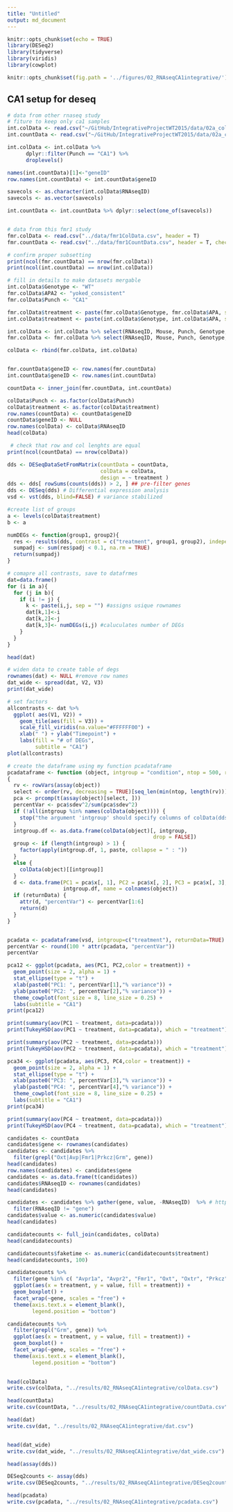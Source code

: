 ```yaml
---
title: "Untitled"
output: md_document
---
```


```r
knitr::opts_chunk$set(echo = TRUE)
library(DESeq2)
library(tidyverse)
library(viridis)
library(cowplot)

knitr::opts_chunk$set(fig.path = '../figures/02_RNAseqCA1integrative/')
```

## CA1 setup for deseq

```r
# data from other rnaseq study
# fiture to keep only ca1 samples
int.colData <- read.csv("~/GitHub/IntegrativeProjectWT2015/data/02a_colData.csv", check.names = F)
int.countData <- read.csv("~/GitHub/IntegrativeProjectWT2015/data/02a_countData.csv", check.names = F)

int.colData <- int.colData %>%
      dplyr::filter(Punch == "CA1") %>%
      droplevels()

names(int.countData)[1]<-"geneID"
row.names(int.countData) <- int.countData$geneID

savecols <- as.character(int.colData$RNAseqID) 
savecols <- as.vector(savecols) 

int.countData <- int.countData %>% dplyr::select(one_of(savecols)) 


# data from this fmr1 study
fmr.colData <- read.csv("../data/fmr1ColData.csv", header = T)
fmr.countData <- read.csv("../data/fmr1CountData.csv", header = T, check.names = F, row.names = 1)

# confirm proper subsetting
print(ncol(fmr.countData) == nrow(fmr.colData))
print(ncol(int.countData) == nrow(int.colData))

# fill in details to make datasets mergable
int.colData$Genotype <- "WT"
fmr.colData$APA2 <- "yoked_consistent"
fmr.colData$Punch <- "CA1"

fmr.colData$treatment <- paste(fmr.colData$Genotype, fmr.colData$APA, sep = "_")
int.colData$treatment <- paste(int.colData$Genotype, int.colData$APA, sep = "_")

int.colData <- int.colData %>% select(RNAseqID, Mouse, Punch, Genotype, APA2, treatment)
fmr.colData <- fmr.colData %>% select(RNAseqID, Mouse, Punch, Genotype, APA2, treatment)

colData <- rbind(fmr.colData, int.colData)


fmr.countData$geneID <- row.names(fmr.countData)
int.countData$geneID <- row.names(int.countData)

countData <- inner_join(fmr.countData, int.countData)

colData$Punch <- as.factor(colData$Punch)
colData$treatment <- as.factor(colData$treatment)
row.names(countData) <- countData$geneID
countData$geneID <- NULL
row.names(colData) <- colData$RNAseqID
head(colData)
```



```r
 # check that row and col lenghts are equal
print(ncol(countData) == nrow(colData))

dds <- DESeqDataSetFromMatrix(countData = countData,
                              colData = colData,
                              design = ~ treatment )
dds <- dds[ rowSums(counts(dds)) > 2, ] ## pre-filter genes 
dds <- DESeq(dds) # Differential expression analysis
vsd <- vst(dds, blind=FALSE) # variance stabilized 

#create list of groups
a <- levels(colData$treatment)
b <- a

numDEGs <- function(group1, group2){
  res <- results(dds, contrast = c("treatment", group1, group2), independentFiltering = T)
  sumpadj <- sum(res$padj < 0.1, na.rm = TRUE)
  return(sumpadj)
}

# comapre all contrasts, save to datafrmes
dat=data.frame()
for (i in a){
  for (j in b){
    if (i != j) {
      k <- paste(i,j, sep = "") #assigns usique rownames
      dat[k,1]<-i               
      dat[k,2]<-j
      dat[k,3]<- numDEGs(i,j) #caluculates number of DEGs
    }
  }
}

head(dat)

# widen data to create table of degs
rownames(dat) <- NULL #remove row names
dat_wide <- spread(dat, V2, V3)
print(dat_wide) 

# set factors
allcontrasts <- dat %>%
  ggplot( aes(V1, V2)) +
    geom_tile(aes(fill = V3)) +
    scale_fill_viridis(na.value="#FFFFFF00") + 
    xlab(" ") + ylab("Timepoint") +
    labs(fill = "# of DEGs",
         subtitle = "CA1")
plot(allcontrasts)

# create the dataframe using my function pcadataframe
pcadataframe <- function (object, intgroup = "condition", ntop = 500, returnData = FALSE) 
{
  rv <- rowVars(assay(object))
  select <- order(rv, decreasing = TRUE)[seq_len(min(ntop, length(rv)))]
  pca <- prcomp(t(assay(object)[select, ]))
  percentVar <- pca$sdev^2/sum(pca$sdev^2)
  if (!all(intgroup %in% names(colData(object)))) {
    stop("the argument 'intgroup' should specify columns of colData(dds)")
  }
  intgroup.df <- as.data.frame(colData(object)[, intgroup, 
                                               drop = FALSE])
  group <- if (length(intgroup) > 1) {
    factor(apply(intgroup.df, 1, paste, collapse = " : "))
  }
  else {
    colData(object)[[intgroup]]
  }
  d <- data.frame(PC1 = pca$x[, 1], PC2 = pca$x[, 2], PC3 = pca$x[, 3], PC4 = pca$x[, 4],PC5 = pca$x[, 5],PC6 = pca$x[, 6],group = group, 
                  intgroup.df, name = colnames(object))
  if (returnData) {
    attr(d, "percentVar") <- percentVar[1:6]
    return(d)
  }
}


pcadata <- pcadataframe(vsd, intgroup=c("treatment"), returnData=TRUE)
percentVar <- round(100 * attr(pcadata, "percentVar"))
percentVar

pca12 <- ggplot(pcadata, aes(PC1, PC2,color = treatment)) + 
  geom_point(size = 2, alpha = 1) +
  stat_ellipse(type = "t") +
  xlab(paste0("PC1: ", percentVar[1],"% variance")) +
  ylab(paste0("PC2: ", percentVar[2],"% variance")) +
  theme_cowplot(font_size = 8, line_size = 0.25) +
  labs(subtitle = "CA1")
print(pca12)

print(summary(aov(PC1 ~ treatment, data=pcadata)))
print(TukeyHSD(aov(PC1 ~ treatment, data=pcadata), which = "treatment"))

print(summary(aov(PC2 ~ treatment, data=pcadata))) 
print(TukeyHSD(aov(PC2 ~ treatment, data=pcadata), which = "treatment")) 

pca34 <- ggplot(pcadata, aes(PC3, PC4,color = treatment)) + 
  geom_point(size = 2, alpha = 1) +
  stat_ellipse(type = "t") +
  xlab(paste0("PC3: ", percentVar[3],"% variance")) +
  ylab(paste0("PC4: ", percentVar[4],"% variance")) +
  theme_cowplot(font_size = 8, line_size = 0.25) +
  labs(subtitle = "CA1")
print(pca34)

print(summary(aov(PC4 ~ treatment, data=pcadata))) 
print(TukeyHSD(aov(PC4 ~ treatment, data=pcadata), which = "treatment")) 


```

```r
candidates <- countData
candidates$gene <- rownames(candidates)
candidates <- candidates %>%
  filter(grepl("Oxt|Avp|Fmr1|Prkcz|Grm", gene)) 
head(candidates)
row.names(candidates) <- candidates$gene
candidates <- as.data.frame(t(candidates))
candidates$RNAseqID <- rownames(candidates)
head(candidates)

candidates <- candidates %>% gather(gene, value, -RNAseqID)  %>% # https://tidyr.tidyverse.org/reference/gather.html
  filter(RNAseqID != "gene")
candidates$value <- as.numeric(candidates$value)
head(candidates)

candidatecounts <- full_join(candidates, colData)
head(candidatecounts)

candidatecounts$faketime <- as.numeric(candidatecounts$treatment)
head(candidatecounts, 100)

candidatecounts %>%
  filter(gene %in% c( "Avpr1a", "Avpr2", "Fmr1", "Oxt", "Oxtr", "Prkcz")) %>%
  ggplot(aes(x = treatment, y = value, fill = treatment)) +
  geom_boxplot() +
  facet_wrap(~gene, scales = "free") +
  theme(axis.text.x = element_blank(),
        legend.position = "bottom")

candidatecounts %>%
  filter(grepl("Grm", gene)) %>%
  ggplot(aes(x = treatment, y = value, fill = treatment)) +
  geom_boxplot() +
  facet_wrap(~gene, scales = "free") +
  theme(axis.text.x = element_blank(),
        legend.position = "bottom")
  
```



```r
head(colData)
write.csv(colData, "../results/02_RNAseqCA1integrative/colData.csv")

head(countData)
write.csv(countData, "../results/02_RNAseqCA1integrative/countData.csv")

head(dat)
write.csv(dat, "../results/02_RNAseqCA1integrative/dat.csv")


head(dat_wide)
write.csv(dat_wide, "../results/02_RNAseqCA1integrative/dat_wide.csv")

head(assay(dds))

DESeq2counts <- assay(dds)
write.csv(DESeq2counts, "../results/02_RNAseqCA1integrative/DESeq2counts.csv")

head(pcadata)
write.csv(pcadata, "../results/02_RNAseqCA1integrative/pcadata.csv")

```


